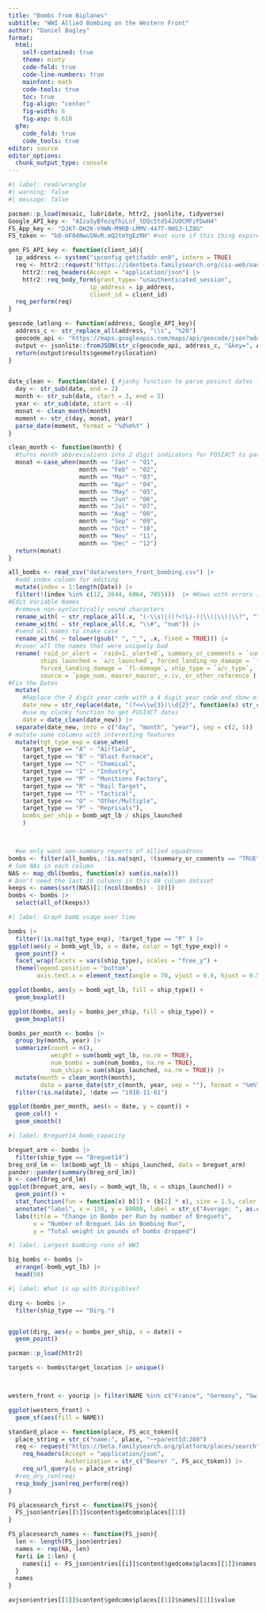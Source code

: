```yaml
---
title: "Bombs from Biplanes"
subtitle: "WWI Allied Bombing on the Western Front"
author: "Daniel Bagley"
format: 
  html:
    self-contained: true
    theme: minty
    code-fold: true
    code-line-numbers: true
    mainfont: math
    code-tools: true
    toc: true
    fig-align: "center"
    fig-width: 6
    fig-asp: 0.618
  gfm:
    code_fold: true
    code_tools: true
editor: source
editor_options: 
  chunk_output_type: console
---
```



```r
#| label: read/wrangle
#| warning: false
#| message: false

pacman::p_load(mosaic, lubridate, httr2, jsonlite, tidyverse)
Google_API_key <- "AIzaSyBfezqfhiLnf_tDQc5td54JUOCMFzFDwH4"
FS_App_key <- "DJKT-DH2K-V9WN-M9RB-LMMV-4477-9HSJ-LZ8G"
FS_token <- "b0-mF04Nwu5NvR.mQ2tmYgEzRH" #not sure if this thing expires or not

gen_FS_API_key <- function(client_id){
  ip_address <- system("ipconfig getifaddr en0", intern = TRUE)
  req <- httr2::request("https://identbeta.familysearch.org/cis-web/oauth2/v3/token") |> 
    httr2::req_headers(Accept = "application/json") |> 
    httr2::req_body_form(grant_type= "unauthenticated_session", 
                       ip_address = ip_address, 
                       client_id = client_id)
  req_perform(req)
}

geocode_latlong <- function(address, Google_API_key){
  address_c <- str_replace_all(address, "\\s", "%20")
  geocode_api <- "https://maps.googleapis.com/maps/api/geocode/json?address="
  output <- jsonlite::fromJSON(str_c(geocode_api, address_c, "&key=", API_key))
  return(output$results$geometry$location)
}


date_clean <- function(date) { #janky function to parse posixct dates from the data
  day <- str_sub(date, end = 2)
  month <- str_sub(date, start = 3, end = 5)
  year <- str_sub(date, start = -4)
  monat <- clean_month(month)
  moment <- str_c(day, monat, year)
  parse_date(moment, format = "%d%m%Y" )
}

clean_month <- function(month) {
  #turns month abbreviations into 2 digit indicators for POSIXCT to parse
  monat <-case_when(month == "Jan" ~ "01",
                    month == "Feb" ~ "02",
                    month == "Mar" ~ "03",
                    month == "Apr" ~ "04",
                    month == "May" ~ "05",
                    month == "Jun" ~ "06",
                    month == "Jul" ~ "07",
                    month == "Aug" ~ "08",
                    month == "Sep" ~ "09",
                    month == "Oct" ~ "10",
                    month == "Nov" ~ "11",
                    month == "Dec" ~ "12")
  return(monat)
}

all_bombs <- read_csv("data/western_front_bombing.csv") |> 
  #add index column for editing
  mutate(index = 1:length(Date)) |> 
  filter(!(index %in% c(12, 2644, 6064, 7055)))  |> #Rows with errors identified by read_csv
#Edit Variable Names
  #remove non-syntactically sound characters
  rename_with( ~ str_replace_all(.x, "(-\\s)|((?<!L)-)|\\(|\\)|\\?", "")) |> 
  rename_with( ~ str_replace_all(.x, "\\#", "num")) |> 
  #send all names to snake case
  rename_with( ~ tolower(gsub(" ", "_", .x, fixed = TRUE))) |> 
  #cover all the names that were uniquely bad
  rename( raid_or_alert = `raid=1,_alert=0`, summary_or_comments = `summary_rec_t/f_or_comments`,
         ships_launched = `a/c_launched`, forced_landing_no_damage = `fl-no_damage`, 
         forced_landing_damage = `fl-damage`, ship_type = `a/c_type`, 
         source = `page_num,_maurer_maurer,_v.iv,_or_other_reference`) |> 
#Fix the Dates
  mutate(
    #Replace the 2 digit year code with a 4 digit year code and show off that I know what a regex is
    date_new = str_replace(date, "(?<=\\w{3})\\d{2}", function(x) str_c("19", x)),
    #use my clunky function to get POSIXCT dates
    date = date_clean(date_new)) |> 
  separate(date_new, into = c("day", "month", "year"), sep = c(2, 5)) |> 
# mutate some columns with interesting features
  mutate(tgt_type_exp = case_when(
    target_type == "A" ~ "Airfield",
    target_type == "B" ~ "Blast Furnace",
    target_type == "C" ~ "Chemical",
    target_type == "I" ~ "Industry",
    target_type == "M" ~ "Munitions Factory",
    target_type == "R" ~ "Rail Target",
    target_type == "T" ~ "Tactical",
    target_type == "O" ~ "Other/Multiple",
    target_type == "P" ~ "Reprisals"),
    bombs_per_ship = bomb_wgt_lb / ships_launched
    )



  #we only want non-summary reports of allied squadrons
bombs <- filter(all_bombs, !is.na(sqn), !(summary_or_comments == "TRUE")) 
# Sum NAs in each column
NAS <- map_dbl(bombs, function(x) sum(is.na(x))) 
# Don't need the last 10 columns in this 49 column dataset
keeps <- names(sort(NAS)[1:(ncol(bombs) - 10)])
bombs <- bombs |> 
  select(all_of(keeps))

```



```r
#| label: Graph bomb usage over time

bombs |> 
  filter(!is.na(tgt_type_exp), !target_type == "P" ) |> 
ggplot(aes(y = bomb_wgt_lb, x = date, color = tgt_type_exp)) +
  geom_point() +
  facet_wrap(facets = vars(ship_type), scales = "free_y") +
  theme(legend.position = "bottom",
        axis.text.x = element_text(angle = 70, vjust = 0.6, hjust = 0.5))

ggplot(bombs, aes(y = bomb_wgt_lb, fill = ship_type)) +
  geom_boxplot()

ggplot(bombs, aes(y = bombs_per_ship, fill = ship_type)) + 
  geom_boxplot()

bombs_per_month <- bombs |> 
  group_by(month, year) |> 
  summarize(count = n(),
            weight = sum(bomb_wgt_lb, na.rm = TRUE),
            num_bombs = sum(num_bombs, na.rm = TRUE),
            num_ships = sum(ships_launched, na.rm = TRUE)) |> 
  mutate(month = clean_month(month),
         date = parse_date(str_c(month, year, sep = ""), format = "%m%Y")) |> 
  filter(!is.na(date), !date == "1918-11-01")

ggplot(bombs_per_month, aes(x = date, y = count)) + 
  geom_col() +
  geom_smooth()


```

```r
#| label: Breguet14_bomb_capacity

breguet_arm <- bombs |> 
  filter(ship_type == "Breguet14")
breg_ord_lm <- lm(bomb_wgt_lb ~ ships_launched, data = breguet_arm)
pander::pander(summary(breg_ord_lm))
b <- coef(breg_ord_lm)
ggplot(breguet_arm, aes(y = bomb_wgt_lb, x = ships_launched)) + 
  geom_point() +
  stat_function(fun = function(x) b[1] + (b[2] * x), size = 1.5, color = "navy") +
  annotate("label", x = 130, y = 80000, label = str_c("Average: ", as.character(round(mean(breguet_arm$bomb_wgt_lb, na.rm = TRUE), 2)), "\nslope: ", as.character(round(b[2],3)))) +
  labs(title = "Change in Bombs per Run by number of Breguets",
       x = "Number of Breguet 14s in Bombing Run",
       y = "Total weight in pounds of bombs dropped")

```

```r
#| label: Largest bombing runs of WWI

big_bombs <- bombs |> 
  arrange(-bomb_wgt_lb) |> 
  head(50)

```


```r
#| label: What is up with Dirigibles?

dirg <- bombs |> 
  filter(ship_type == "Dirg.")


ggplot(dirg, aes(y = bombs_per_ship, x = date)) + 
  geom_point()
```




```r
pacman::p_load(httr2)

targets <- bombs$target_location |> unique()



western_front <- yourip |> filter(NAME %in% c("France", "Germany", "Switzerland", "Belgium"))

ggplot(western_front) + 
  geom_sf(aes(fill = NAME)) 

standard_place <- function(place, FS_acc_token){
  place_string = str_c("name:", place, "~+parentId:280")
  req <- request("https://beta.familysearch.org/platform/places/search") |> 
    req_headers(Accept = "application/json",
                Authorization = str_c("Bearer ", FS_acc_token)) |> 
    req_url_query(q = place_string)
  #req_dry_run(req)
  resp_body_json(req_perform(req))
}

FS_placesearch_first <- function(FS_json){
  FS_json$entries[[1]]$content$gedcomx$places[[1]]
}

FS_placesearch_names <- function(FS_json){
  len <- length(FS_json$entries)
  names <- rep(NA, len)
  for(i in 1:len) {
    names[i] <- FS_json$entries[[i]]$content$gedcomx$places[[1]]$names[[1]]$value
  }
  names
}

avjson$entries[[1]]$content$gedcomx$places[[1]]$names[[1]]$value

```





```r



```








